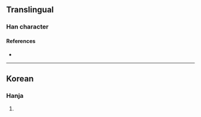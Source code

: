{{character info}}
==Translingual==

===Han character===
{{Han char|rn=5|rad=乙|as=04|sn=5|four=|canj=BN|ids=⿱爫乙}}

====References====
* {{Han ref|kx=0084.101|dkj=|dj=|hdz=|uh=340D|ud=13325|bh=|bd=}}

----

==Korean==

===Hanja===
{{ko-hanja|hangeul=졸|rv=jol|mr=chol|y=col}}

# {{rfdef|ko|sort=乙04}}